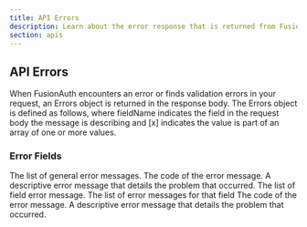 ```yaml
---
title: API Errors
description: Learn about the error response that is returned from FusionAuth APIs.
section: apis
---
```


## API Errors

When FusionAuth encounters an error or finds validation errors in your request, an Errors object is returned in the response body. The Errors object is defined as follows, where <InlineField>fieldName</InlineField> indicates the field in the request body the message is describing and <InlineField>[x]</InlineField> indicates the value is part of an array of one or more values.

### Error Fields

<APIBlock>
  <APIField name="generalErrors" type="Array">
    The list of general error messages.
  </APIField>
  <APIField name="generalErrors[x].code" type="String">
    The code of the error message.
  </APIField>
  <APIField name="generalErrors[x].message" type="String">
    A descriptive error message that details the problem that occurred.
  </APIField>
  <APIField name="fieldErrors" type="Object">
    The list of field error message.
  </APIField>
  <APIField name="fieldErrors[fieldName]" type="Array">
    The list of error messages for that field
  </APIField>
  <APIField name="fieldErrors[fieldName][x].code" type="String">
    The code of the error message.
  </APIField>
  <APIField name="fieldErrors[fieldName][x].message" type="String">
    A descriptive error message that details the problem that occurred.
  </APIField>
</APIBlock>

<JSON title="Example Errors JSON Object" src="errors.json" />
